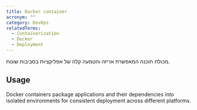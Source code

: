 ```yaml
---
title: Docker container
acronym: ""
category: DevOps
relatedTerms:
  - Containerization
  - Docker
  - Deployment
---
```


מכולת תוכנה המאפשרת אריזה והטמעה קלה של אפליקציות בסביבות שונות.

## Usage

Docker containers package applications and their dependencies into isolated environments for consistent deployment across different platforms.
